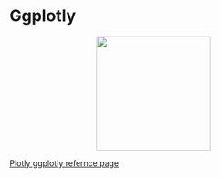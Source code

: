# Ggplotly

<center>
![](images/ggplot2_ggplotly.png){style="width:200px"}
</center>


[Plotly ggplotly refernce page](https://plotly.com/ggplot2/)